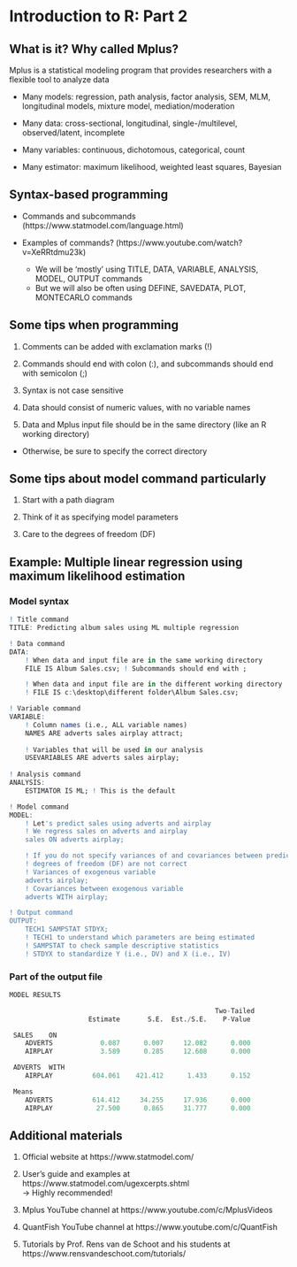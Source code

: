# Introduction to R: Part 2

## What is it? Why called Mplus?

Mplus is a statistical modeling program that provides researchers with a flexible tool to analyze data

- Many models: regression, path analysis, factor analysis, SEM, MLM, longitudinal models, mixture model, mediation/moderation

- Many data: cross-sectional, longitudinal, single-/multilevel, observed/latent, incomplete

- Many variables: continuous, dichotomous, categorical, count

- Many estimator: maximum likelihood, weighted least squares, Bayesian

## Syntax-based programming

- Commands and subcommands (https://www.statmodel.com/language.html)

- Examples of commands? (https://www.youtube.com/watch?v=XeRRtdmu23k)

   - We will be 'mostly' using TITLE, DATA, VARIABLE, ANALYSIS, MODEL, OUTPUT commands
   - But we will also be often using DEFINE, SAVEDATA, PLOT, MONTECARLO commands

## Some tips when programming

1. Comments can be added with exclamation marks (!)

2. Commands should end with colon (:), and subcommands should end with semicolon (;)

3. Syntax is not case sensitive

4. Data should consist of numeric values, with no variable names

5. Data and Mplus input file should be in the same directory (like an R working directory)

- Otherwise, be sure to specify the correct directory

## Some tips about model command particularly

1. Start with a path diagram

2. Think of it as specifying model parameters

3. Care to the degrees of freedom (DF)

## Example: Multiple linear regression using maximum likelihood estimation

### Model syntax

```r
! Title command
TITLE: Predicting album sales using ML multiple regression

! Data command
DATA:
	! When data and input file are in the same working directory
	FILE IS Album Sales.csv; ! Subcommands should end with ;

	! When data and input file are in the different working directory
	! FILE IS c:\desktop\different folder\Album Sales.csv;

! Variable command
VARIABLE:
	! Column names (i.e., ALL variable names)
	NAMES ARE adverts sales airplay attract;
	
	! Variables that will be used in our analysis
	USEVARIABLES ARE adverts sales airplay;
	
! Analysis command
ANALYSIS:
	ESTIMATOR IS ML; ! This is the default

! Model command
MODEL:
	! Let's predict sales using adverts and airplay
	! We regress sales on adverts and airplay
	sales ON adverts airplay;

	! If you do not specify variances of and covariances between predictors
	! degrees of freedom (DF) are not correct
	! Variances of exogenous variable
	adverts airplay;
	! Covariances between exogenous variable
	adverts WITH airplay;

! Output command
OUTPUT:
	TECH1 SAMPSTAT STDYX;
	! TECH1 to understand which parameters are being estimated
	! SAMPSTAT to check sample descriptive statistics
	! STDYX to standardize Y (i.e., DV) and X (i.e., IV)
```

### Part of the output file

```r
MODEL RESULTS

                                                    Two-Tailed
                    Estimate       S.E.  Est./S.E.    P-Value

 SALES    ON
    ADVERTS            0.087      0.007     12.082      0.000
    AIRPLAY            3.589      0.285     12.608      0.000

 ADVERTS  WITH
    AIRPLAY          604.061    421.412      1.433      0.152

 Means
    ADVERTS          614.412     34.255     17.936      0.000
    AIRPLAY           27.500      0.865     31.777      0.000
```

## Additional materials

1. Official website at https://www.statmodel.com/

2. User's guide and examples at https://www.statmodel.com/ugexcerpts.shtml <br> $\rightarrow$ Highly recommended!

3. Mplus YouTube channel at https://www.youtube.com/c/MplusVideos

4. QuantFish YouTube channel at https://www.youtube.com/c/QuantFish

5. Tutorials by Prof. Rens van de Schoot and his students at https://www.rensvandeschoot.com/tutorials/
